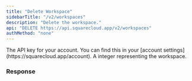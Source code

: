 ```yaml
---
title: "Delete Workspace"
sidebarTitle: "/v2/workspaces"
description: "Delete the workspace."
api: "DELETE https://api.squarecloud.app/v2/workspaces"
authMethod: "none"
---
```


<ParamField header="Authorization" type="string" placeholder="API KEY" required>
  The API key for your account. You can find this in your [account settings](https://squarecloud.app/account).
</ParamField>

<ParamField body="workspaceId" type="int" placeholder="Workspace Id">
  A integer representing the workspace. 
</ParamField>

### Response

